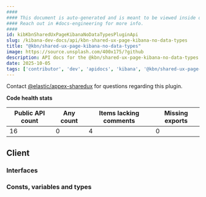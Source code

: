 ```yaml
---
####
#### This document is auto-generated and is meant to be viewed inside our experimental, new docs system.
#### Reach out in #docs-engineering for more info.
####
id: kibKbnSharedUxPageKibanaNoDataTypesPluginApi
slug: /kibana-dev-docs/api/kbn-shared-ux-page-kibana-no-data-types
title: "@kbn/shared-ux-page-kibana-no-data-types"
image: https://source.unsplash.com/400x175/?github
description: API docs for the @kbn/shared-ux-page-kibana-no-data-types plugin
date: 2025-10-05
tags: ['contributor', 'dev', 'apidocs', 'kibana', '@kbn/shared-ux-page-kibana-no-data-types']
---
```




Contact [@elastic/appex-sharedux](https://github.com/orgs/elastic/teams/appex-sharedux) for questions regarding this plugin.

**Code health stats**

| Public API count  | Any count | Items lacking comments | Missing exports |
|-------------------|-----------|------------------------|-----------------|
| 16 | 0 | 4 | 0 |

## Client

### Interfaces
<DocDefinitionList data={kbnSharedUxPageKibanaNoDataTypesObj.client.interfaces}/>

### Consts, variables and types
<DocDefinitionList data={kbnSharedUxPageKibanaNoDataTypesObj.client.misc}/>

